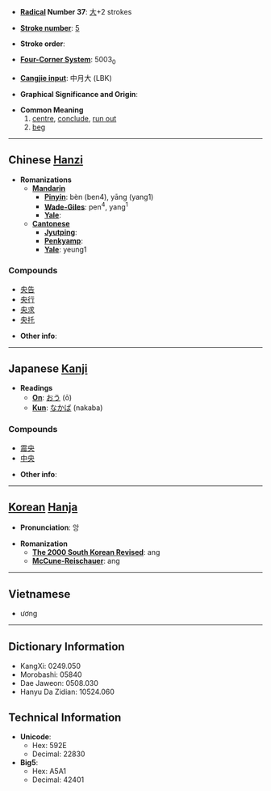 * '''[[Wiktionary:Chinese radical index| Radical]] Number 37''': [[Wiktionary:Chinese radical index 大|大]]+2 strokes

* '''[[Wiktionary:Chinese total strokes index|Stroke number]]''': [[Wiktionary:Chinese total strokes index 5|5]]

* '''Stroke order''': 

* '''[[Wiktionary:Chinese four corner index|Four-Corner System]]''': 5003<sub>0</sub>

* '''[[Wiktionary:Chinese Cangjie index|Cangjie input]]''': 中月大 (LBK)

* '''Graphical Significance and Origin''': 

* '''Common Meaning'''
*# [[centre]], [[conclude]], [[run out]]
*# [[beg]]


----

== Chinese [[Hanzi]] ==

* '''Romanizations'''
** '''[[Mandarin]]'''
*** '''[[Pinyin]]''': bèn (ben4), yāng (yang1)
*** '''[[Wade-Giles]]''': pen<sup>4</sup>, yang<sup>1</sup>
*** '''[[Yale]]''': 
** '''[[Cantonese]]'''
*** '''[[Jyutping]]''':
*** '''[[Penkyamp]]''': 
*** '''[[Yale]]''': yeung1

===Compounds===
*[[央告]]
*[[央行]]
*[[央求]]
*[[央托]]

* '''Other info''': 

----

== Japanese [[Kanji]] ==

* '''Readings'''
** '''[[On]]''': [[おう]] (ō)
** '''[[Kun]]''': [[なかば]] (nakaba)

===Compounds===
*[[震央]]
*[[中央]]

* '''Other info''':  

----

== [[Korean]] [[Hanja]] ==

* '''Pronunciation''': 앙

* '''Romanization'''
** '''[[The 2000 South Korean Revised Romanization|The 2000 South Korean Revised]]''': ang
** '''[[McCune-Reischauer]]''': ang

----

==Vietnamese==

* ương

----

== Dictionary Information ==

* KangXi: 0249.050
* Morobashi: 05840
* Dae Jaweon: 0508.030
* Hanyu Da Zidian: 10524.060

== Technical Information ==

* '''Unicode''':
** Hex: 592E
** Decimal: 22830
* '''Big5''':
** Hex: A5A1
** Decimal: 42401